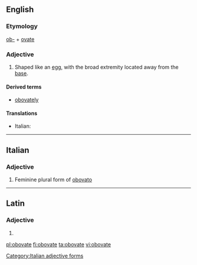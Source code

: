 ==English==

===Etymology===
[[ob-]] + [[ovate]]

===Adjective===
{{en-adj}}

# {{context|botany|mycology|lang=en}} Shaped like an [[egg]], with the broad extremity located away from the [[base]].

====Derived terms====
* [[obovately]]

====Translations====
{{trans-top}}
* Italian: {{t|it|obovato}}
{{trans-mid}}
{{trans-bottom}}

----

==Italian==

===Adjective===
{{head|it}} {{g|f}}

# Feminine plural form of [[obovato]]

[[Category:Italian adjective forms]]

----

==Latin==

===Adjective===
{{la-adj-form|obovāte}}

# {{inflection of|obovātus||voc|m|s|lang=la}}

[[pl:obovate]]
[[fi:obovate]]
[[ta:obovate]]
[[vi:obovate]]